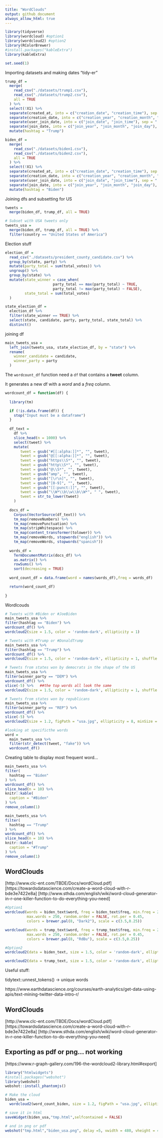 ```yaml
---
title: "WordClouds"
output: github_document
always_allow_html: true
---
```


```r
library(tidyverse)
library(wordcloud) #option1
library(wordcloud2) #option2
library(RColorBrewer)
#install.packages("kableExtra")
library(kableExtra)

set.seed(1)
```

Importing datasets and making dates "tidy-er"

```r
trump_df = 
  merge(
    read_csv("./datasets/trump1.csv"),
    read_csv("./datasets/trump2.csv"),
    all = TRUE
  ) %>%
  select(!X1) %>% 
  separate(created_at, into = c("creation_date", "creation_time"), sep = " ") %>% 
  separate(creation_date, into = c("creation_year", "creation_month", "creation_day"), sep = "-") %>% 
  separate(user_join_date, into = c("join_date", "join_time"), sep = " ") %>% 
  separate(join_date, into = c("join_year", "join_month", "join_day"), sep = "-") %>% 
  mutate(hashtag = "Trump")

biden_df = 
  merge(
    read_csv("./datasets/biden1.csv"),
    read_csv("./datasets/biden2.csv"),
    all = TRUE
  ) %>%
  select(!X1) %>%  
  separate(created_at, into = c("creation_date", "creation_time"), sep = " ") %>% 
  separate(creation_date, into = c("creation_year", "creation_month", "creation_day"), sep = "-") %>% 
  separate(user_join_date, into = c("join_date", "join_time"), sep = " ") %>% 
  separate(join_date, into = c("join_year", "join_month", "join_day"), sep = "-") %>% 
  mutate(hashtag = "Biden")
```

Joining dfs and subsetting for US

```r
tweets = 
  merge(biden_df, trump_df, all = TRUE)

# Subset with USA tweets only
tweets_usa =
  merge(biden_df, trump_df, all = TRUE) %>% 
  filter(country == "United States of America")
```

Election stuff

```r
election_df =
  read_csv("./datasets/president_county_candidate.csv") %>% 
  group_by(state, party) %>% 
  mutate(party_total = sum(total_votes)) %>% 
  ungroup() %>% 
  group_by(state) %>%
  mutate(state_winner = case_when(
                      party_total == max(party_total) ~ TRUE,
                      party_total != max(party_total) ~ FALSE),
         state_total = sum(total_votes)
  )

state_election_df = 
  election_df %>% 
  filter(state_winner == TRUE) %>% 
  select(state, candidate, party, party_total, state_total) %>% 
  distinct()
```

joining df

```r
main_tweets_usa = 
  left_join(tweets_usa, state_election_df, by = "state") %>% 
  rename(
    winner_candidate = candidate,
    winner_party = party
  )
```

The `wordcount_df` function need a `df` that contains a **tweet** column. 

It generates a new df with a _word_ and a _freq_ column.

```r
wordcount_df = function(df) {
  
  library(tm)

  if (!is.data.frame(df)) {
    stop("Input must be a dataframe")
  }
  
  df_text = 
    df %>% 
    slice_head(n = 1000) %>% 
    select(tweet) %>%
    mutate(
       tweet = gsub("#[[:alpha:]]*", "", tweet),
       tweet = gsub("@[[:alpha:]]*", "", tweet),
       tweet = gsub("https\\S*", "", tweet),
       tweet = gsub("http\\S*", "", tweet),
       tweet = gsub("@\\S*", "", tweet),
       tweet = gsub("amp", "", tweet),
       tweet = gsub("[\r\n]", "", tweet),
       tweet = gsub("[0-9]", "", tweet),
       tweet = gsub("[[:punct:]]", "", tweet),
       tweet = gsub("\\W*\\b\\w\\b\\W*", " ", tweet),
       tweet = str_to_lower(tweet)
    )
  
  docs_df =
    Corpus(VectorSource(df_text)) %>% 
    tm_map(removeNumbers) %>%
    tm_map(removePunctuation) %>%
    tm_map(stripWhitespace) %>% 
    tm_map(content_transformer(tolower)) %>% 
    tm_map(removeWords, stopwords("english")) %>% 
    tm_map(removeWords, stopwords("spanish"))
  
  words_df = 
    TermDocumentMatrix(docs_df) %>% 
    as.matrix() %>% 
    rowSums() %>% 
    sort(decreasing = TRUE)
  
  word_count_df = data.frame(word = names(words_df),freq = words_df)

  return(word_count_df)
  
}
```

Wordlcouds

```r
# Tweets with #Biden or #JoeBiden
main_tweets_usa %>% 
filter(hashtag == "Biden") %>% 
wordcount_df() %>% 
wordcloud2(size = 1.5, color = 'random-dark', ellipticity = 1)

# Tweets with #Trump or #DonaldTrump
main_tweets_usa %>% 
filter(hashtag == "Trump") %>% 
wordcount_df() %>% 
wordcloud2(size = 1.5, color = 'random-dark', ellipticity = 1, shuffle = FALSE)

# Tweets from states won by democrats in the shape of the US
main_tweets_usa %>% 
filter(winner_party == "DEM") %>% 
wordcount_df() %>%
slice(-5) %>%   ##the top words all look the same
wordcloud2(size = 1.5, color = 'random-dark', ellipticity = 1, shuffle = FALSE, figPath = "usa.jpg")

# Tweets from states won by republicans
main_tweets_usa %>% 
filter(winner_party == "REP") %>% 
wordcount_df() %>% 
slice(-5) %>% 
wordcloud2(size = 1.2, figPath = "usa.jpg", ellipticity = 8, minSize = 6)

#looking at specificthe words
word =  
  main_tweets_usa %>% 
  filter(str_detect(tweet, "fake")) %>% 
  wordcount_df()
```

Creating table to display most frequent word...

```r
main_tweets_usa %>% 
filter(
  hashtag == "Biden"
) %>% 
wordcount_df() %>%
slice_head(n = 10) %>%
knitr::kable(
  caption = "#Biden"
) %>% 
remove_column(1)

main_tweets_usa %>% 
filter(
  hashtag == "Trump"
) %>% 
wordcount_df() %>%
slice_head(n = 10) %>%
knitr::kable(
  caption = "#Trump"
) %>% 
remove_column(1)
```


## WordClouds
[http://www.clc-ent.com/TBDE/Docs/wordCloud.pdf]
[https://towardsdatascience.com/create-a-word-cloud-with-r-bde3e7422e8a]
[http://www.sthda.com/english/wiki/word-cloud-generator-in-r-one-killer-function-to-do-everything-you-need]


```r
#Option1
wordcloud(words = biden_text$word, freq = biden_text$freq, min.freq = 2,           
          max.words = 250, random.order = FALSE, rot.per = 0.45,            
          colors = brewer.pal(8, "Dark2"), scale = c(3.5,0.25))

wordcloud(words = trump_text$word, freq = trump_text$freq, min.freq = 2,           
          max.words = 250, random.order = FALSE, rot.per = 0.45,            
          colors = brewer.pal(8, "RdBu"), scale = c(3.5,0.25))

#Option2
wordcloud2(data = biden_text, size = 1.5, color = 'random-dark', ellipticity = 1)

wordcloud2(data = trump_text, size = 1.5, color = 'random-dark', ellipticity = 1)
```

Useful stuff:

tidytext::unnest_tokens() -> unique words

https://www.earthdatascience.org/courses/earth-analytics/get-data-using-apis/text-mining-twitter-data-intro-r/

## WordClouds
[http://www.clc-ent.com/TBDE/Docs/wordCloud.pdf]
[https://towardsdatascience.com/create-a-word-cloud-with-r-bde3e7422e8a]
[http://www.sthda.com/english/wiki/word-cloud-generator-in-r-one-killer-function-to-do-everything-you-need]

## Exporting as pdf or png... **not working**
[https://www.r-graph-gallery.com/196-the-wordcloud2-library.html#export]

```r
library("htmlwidgets")
#install.packages("webshot")
library(webshot)
webshot::install_phantomjs()

# Make the cloud
biden_usa = 
  wordcloud2(word_count_biden, size = 1.2, figPath = "usa.jpg", ellipticity = 8, minSize = 6)

# save it in html
saveWidget(biden_usa,"tmp.html",selfcontained = FALSE)

# and in png or pdf
webshot("tmp.html","biden_usa.png", delay =5, vwidth = 480, vheight = 480)
```

